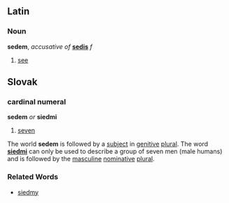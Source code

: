== Latin ==
=== Noun ===
'''sedem''', ''accusative of'' '''[[sedis]]''' ''f''
# [[see]]
== Slovak ==
=== cardinal numeral ===
'''sedem''' ''or'' '''siedmi'''
# [[seven]]
The world '''sedem''' is followed by a [[subject]] in [[genitive]] [[plural]]. The word '''[[siedmi]]''' can only be used to describe a group of seven men (male humans) and is followed by the [[masculine]] [[nominative]] [[plural]].
=== Related Words ===
* [[siedmy#Slovak|siedmy]]